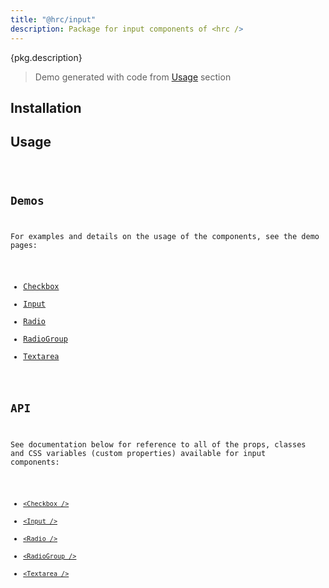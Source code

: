 ```yaml
---
title: "@hrc/input"
description: Package for input components of <hrc />
---
```



<p>{pkg.description}</p>

<Demo layout="grid" cols={1} className="package-demo">
  <PackageDemo client:load />
</Demo>

> Demo generated with code from [Usage](#usage) section

## Installation

<InstallCommand packages={[pkg.name]} />

## Usage

<Code code={demoCode} lang="jsx" />

## Demos

For examples and details on the usage of the components, see the demo pages:

- [Checkbox](/hrc/components/checkbox)
- [Input](/hrc/components/input)
- [Radio](/hrc/components/radio)
- [RadioGroup](/hrc/components/radio-group)
- [Textarea](/hrc/components/textarea)

## API

See documentation below for reference to all of the props, classes and CSS
variables (custom properties) available for input components:

- [`<Checkbox />`](/hrc/api/checkbox)
- [`<Input />`](/hrc/api/input)
- [`<Radio />`](/hrc/api/radio)
- [`<RadioGroup />`](/hrc/api/radio-group)
- [`<Textarea />`](/hrc/api/textarea)
